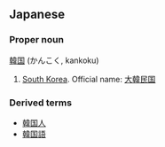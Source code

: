 ==Japanese==
===Proper noun===
[[韓]][[国]] (かんこく, kankoku)

# [[South Korea]]. Official name: [[大韓民国]]

===Derived terms===
*[[韓国人]]
*[[韓国語]]